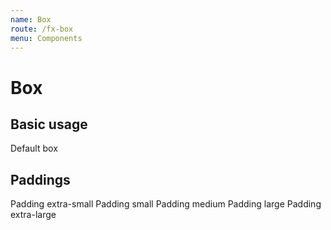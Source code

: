 ```yaml
---
name: Box
route: /fx-box
menu: Components
---
```



# Box

## Basic usage

<Playground>
  <Box style="background: var(--gray-200)">Default box</Box>
</Playground>

## Paddings

<Playground>
  <Stack>
    <Box padding="xs" style="background: var(--gray-200)">
      Padding extra-small
    </Box>
    <Box padding="s" style="background: var(--gray-200)">
      Padding small
    </Box>
    <Box padding="m" style="background: var(--gray-200)">
      Padding medium
    </Box>
    <Box padding="l" style="background: var(--gray-200)">
      Padding large
    </Box>
    <Box padding="xl" style="background: var(--gray-200)">
      Padding extra-large
    </Box>
  </Stack>
</Playground>
